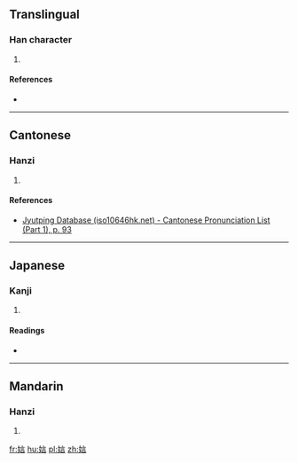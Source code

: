 ==Translingual==

===Han character===
{{Han char|rn=38|rad=女|as=07|sn=10|four=40461|canj=VYMR|ids=⿰女言}}

# {{defn|Han|sort=女07}}

====References====
* {{Han ref|kx=0263.220|dkj=06342|hdz=21053.110|uh=5A2E|ud=23086|bh=D15E|bd=53598}}

----

==Cantonese==

===Hanzi===
{{yue-hanzi|jyut=jin4|y=yin4}}

# {{defn|lang=yue|sort=女07}}

====References====
* [http://www.iso10646hk.net/jp/document/download.jsp Jyutping Database (iso10646hk.net) - Cantonese Pronunciation List (Part 1), p. 93]

----

==Japanese==

===Kanji===
{{ja-kanji|grade=|rs=女07}}

# {{defn|lang=ja|sort=女07}}

====Readings====
* {{ja-readings|on=[[でん]] (den)|kun=}}

----

==Mandarin==

===Hanzi===
{{cmn-hanzi|pin=[[yán]] ([[yan2]]), [[wǒ]] ([[wo3]])|wg=yen<sup>2</sup>, wo<sup>3</sup>}}

# {{defn|lang=cmn|sort=女07}}

[[fr:娮]]
[[hu:娮]]
[[pl:娮]]
[[zh:娮]]